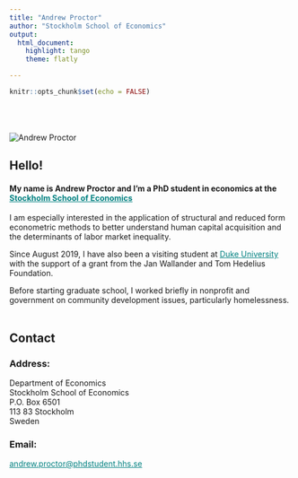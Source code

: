 ```yaml
---
title: "Andrew Proctor"
author: "Stockholm School of Economics"
output:
  html_document:
    highlight: tango
    theme: flatly

---
```


```r
knitr::opts_chunk$set(echo = FALSE)
```


<div class = "row">
<div class = "col-xs-12 col-md-6">
<br><br><br>
<img src="handels.jpg" alt="Andrew Proctor">
</div>

<div class = "col-xs-12 col-md-6">
<div class = "col-xs-1 col-md-0">
</div>
<div class = "col-xs-11 col-md-12">
# Hello!

#### My name is Andrew Proctor and I'm a PhD student in economics at the <a href="https://www.hhs.se/en/research/departments/de/" 
  style="color:teal;">Stockholm School of Economics</a>####

I am especially interested in the application of structural and reduced form econometric
methods to better understand human capital acquisition and the determinants of labor 
market inequality.  

Since August 2019, I have also been a visiting student at <a href="https://econ.duke.edu/" 
  style="color:teal;">Duke University</a> with the support of a grant from the Jan Wallander and Tom Hedelius Foundation. 

Before starting graduate school, I worked briefly in nonprofit and government on 
community development issues, particularly homelessness.
<br><br>

</div>
</div>

<div class = "row">
<div class = "col-xs-1 col-md-0"></div>
<div class = "col-xs-11 col-md-12">
## Contact
</div>
</div>

<div class = "row">
<div class = "col-xs-12 col-md-6">
<div class = "col-xs-1 col-md-0"></div>
<div class = "col-xs-11 col-md-12">
### Address:
  Department of Economics <br>
  Stockholm School of Economics <br>
  P.O. Box 6501 <br>
  113 83 Stockholm <br>
  Sweden
</div>
</div>

<div class = "col-xs-12 col-md-6">
<div class = "col-xs-1 col-md-0"></div>
<div class = "col-xs-11 col-md-12">
### Email:  
<a href = "mailto: andrew.proctor@phdstudent.hhs.se" style="color:teal;">andrew.proctor@phdstudent.hhs.se</a>
</div>
</div>
</div>







